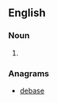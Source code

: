 {{also|seabed}}

==English==

===Noun===
{{en-noun}}

# {{alternative spelling of|seabed|lang=en}}

===Anagrams===
* [[debase#English|debase]]
